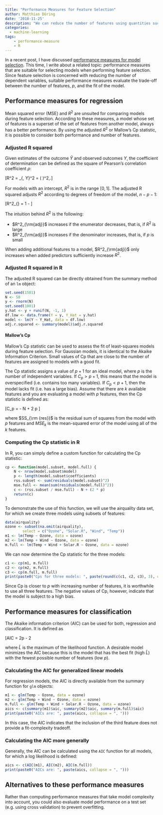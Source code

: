 ```yaml
---
title: "Performance Measures for Feature Selection"
author: Matthias Döring
date: '2018-11-25'
description: "We can reduce the number of features using quantities such as adjusted R squared, the Cp statistic, and the AIC. Learn their impact!"
categories:
  - machine-learning
tags:
    - performance-measure
    - R
---
```

In a recent post, I have discussed [performance measures for model selection](/post/machine-learning/performance-measures-model-selection/). This time, I write about a related topic: performance measures that are suitable for selecting models when performing feature selection. Since feature selection is concerned with reducing the number of dependent variables, suitable performance measures evaluate the trade-off between the number of features, $p$, and the fit of the model. 

## Performance measures for regression

Mean squared error (MSE) and $R^2$ are unsuited for comparing models during feature selection. According to these measures, a model whose set of features is a superset of the set of features from another model, always has a better performance. By using the adjusted $R^2$ or Mallow's Cp statistic, it is possible to consider both performance and number of features.

### Adjusted R squared

Given estimates of the outcome $\hat{Y}$ and observed outcomes $Y$, the coefficient of determination can be defined as the square of Pearson's correlation coefficient $\rho$:

\[R^2  = \rho_{\hat{Y}, Y}^2 = \left(\frac{\text{Cov}(\hat{Y}, Y)}{\sigma_{\hat{Y}} \sigma_Y} \right)^2\,.\]

For models with an intercept, $R^2$ is in the range $[0,1]$. The adjusted R squared adjusts $R^2$ according to degrees of freedom of the model, $n - p -1$:

\[R^2_{\rm{adj}} = 1 - \frac{(1 - R^2) (n-1)}{n - p -1} \]

The intuition behind $R^2$ is the following:

* $R^2_{\rm{adj}}$ increases if the enumerator decreases, that is, if $R^2$ is large 
* $R^2_{\rm{adj}}$ increases if the denominator increases, that is, if $p$ is small

When adding additional features to a model, $R^2_{\rm{adj}}$ only increases when added predictors sufficiently increase $R^2$.

### Adjusted R squared in R

The adjusted R squared can be directly obtained from the summary method of an ```lm``` object:

```r
set.seed(1501)
N <- 50
y <- rnorm(N)
set.seed(1001)
y.hat <- y + runif(N, -1, 1)
df.low <- data.frame(Y = y, Y_Hat = y.hat)
model <- lm(Y ~ Y_Hat, data = df.low)
adj.r.squared <- summary(model)$adj.r.squared
```

#### Mallow's Cp

Mallow's Cp statistic can be used to assess the fit of least-squares models during feature selection. For Gaussian models, it is identical to the Akaike Information Criterion. Small values of Cp that are close to the number of features are assigned to models with a good fit. 

The Cp statistic assigns a value of $p+1$ for an ideal model, where $p$ is the number of independent variables. If  $C_p > p+1$, this means that the model is overspecified (i.e. contains too many variables). If $C_p < p +1$, then the model lacks fit (i.e. has a large bias). Assume that there are $k$ available features and you are evaluating a model with $p$ features, then the Cp statistic is defined as:

\[C_p = \frac{SS_{\rm {res}}}{MSE_k} - N + 2 p \]

where $SS_{\rm {res}}$ is the residual sum of squares from the model with $p$ features and $MSE_k$ is the mean-squared error of the model using all of the $k$ features.

### Computing the Cp statistic in R

In R, you can simply define a custom function for calculating the Cp statistic:

```r
cp <- function(model.subset, model.full) {
    N <- nrow(model.subset$model)
    p <- length(model.subset$coefficients)
    rss.subset <- sum(residuals(model.subset)^2)
    mse.full <- mean(sum(residuals(model.full)^2))
    c <- (rss.subset / mse.full) - N + (2 * p)
    return(c)
}
```

To demonstrate the use of this function, we will use the airquality data set, for which we create three models using subsets of features:

```r
data(airquality)
ozone <- subset(na.omit(airquality), 
        select = c("Ozone", "Solar.R", "Wind", "Temp"))
m1 <- lm(Temp ~ Ozone, data = ozone)
m2 <- lm(Temp + Wind ~ Ozone, data = ozone)
m.full <- lm(Temp + Wind + Solar.R ~ Ozone, data = ozone)
```

We can now determine the Cp statistic for the three models:

```r
c1 <- cp(m1, m.full)
c2 <- cp(m2, m.full)
c3 <- cp(m.full, m.full)
print(paste0("Cps for three models: ", paste(round(c(c1, c2, c3), 3), collapse = ", ")))
```

Since Cp is closer to $p$ with increasing number of features, it is worthwhile to use all three features. The negative values of Cp, however, indicate that the model is subject to a high bias.

## Performance measures for classification

The Akaike information criterion (AIC) can be used for both, regression and classification. It is defined as

\[AIC = 2p - 2 \cdot \rm{ln}(\hat{L})\]

where $\hat{L}$ is the maximum of the likelihood function. A desirable model minimizes the AIC because this is the model that has the best fit (high $\hat{L}$) with the fewest possible number of features (low $p$). 

### Calculating the AIC for generalized linear models

For regression models, the AIC is directly available from the summary function for ```glm``` objects:

```r
m1 <- glm(Temp ~ Ozone, data = ozone)
m2 <- glm(Temp + Wind ~ Ozone, data = ozone)
m.full <- glm(Temp + Wind + Solar.R ~ Ozone, data = ozone)
aics <- c(summary(m1)$aic, summary(m2)$aic, summary(m.full)$aic)
print(paste0("AICs are: ", paste(aics, collapse = ", ")))
```

In this case, the AIC indicates that the inclusion of the third feature does not provide a fit-complexity tradeoff.

### Calculating the AIC more generally

Generally, the AIC can be calculated using the ```AIC``` function for all models, for which a log likelihood is defined:

```r
aics <- c(AIC(m1), AIC(m2), AIC(m.full))
print(paste0("AICs are: ", paste(aics, collapse = ", ")))
```

## Alternatives to these performance measures

Rather than computing performance measures that take model complexity into account, you could also evaluate model performance on a test set (e.g. using cross validation) to prevent overfitting.
